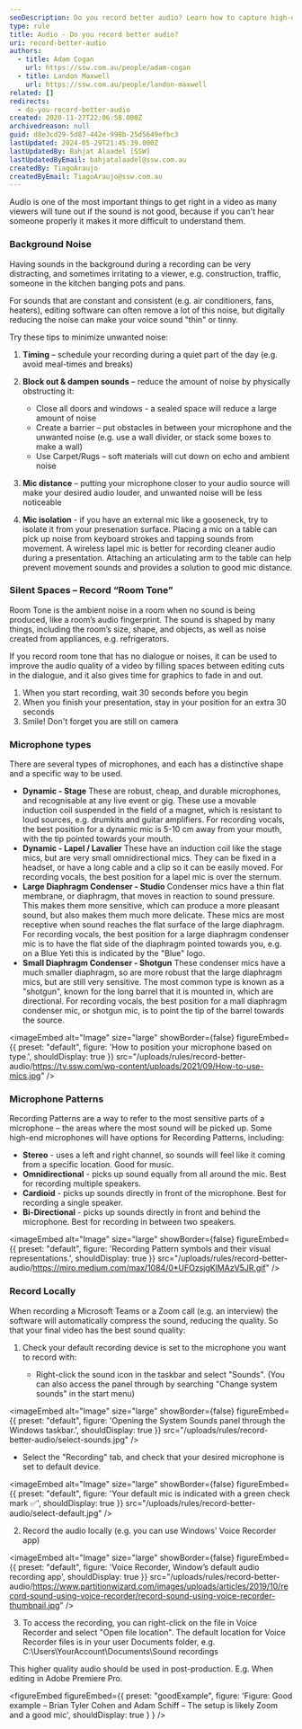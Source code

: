```yaml
---
seoDescription: Do you record better audio? Learn how to capture high-quality sound with our expert tips on microphone types, recording patterns, and silent spaces.
type: rule
title: Audio - Do you record better audio?
uri: record-better-audio
authors:
  - title: Adam Cogan
    url: https://ssw.com.au/people/adam-cogan
  - title: Landon Maxwell
    url: https://ssw.com.au/people/landon-maxwell
related: []
redirects:
  - do-you-record-better-audio
created: 2020-11-27T22:06:58.000Z
archivedreason: null
guid: d8e3cd29-5d87-442e-998b-25d5649efbc3
lastUpdated: 2024-05-29T21:45:39.000Z
lastUpdatedBy: Bahjat Alaadel [SSW]
lastUpdatedByEmail: bahjatalaadel@ssw.com.au
createdBy: TiagoAraujo
createdByEmail: TiagoAraujo@ssw.com.au
---
```


Audio is one of the most important things to get right in a video as many viewers will tune out if the sound is not good, because if you can't hear someone properly it makes it more difficult to understand them.
### Background Noise

Having sounds in the background during a recording can be very distracting, and sometimes irritating to a viewer, e.g. construction, traffic, someone in the kitchen banging pots and pans.

For sounds that are constant and consistent (e.g. air conditioners, fans, heaters), editing software can often remove a lot of this noise, but digitally reducing the noise can make your voice sound "thin" or tinny.

Try these tips to minimize unwanted noise:

1. **Timing** – schedule your recording during a quiet part of the day (e.g. avoid meal-times and breaks)
2. **Block out & dampen sounds** – reduce the amount of noise by physically obstructing it:

   - Close all doors and windows - a sealed space will reduce a large amount of noise
   - Create a barrier – put obstacles in between your microphone and the unwanted noise (e.g. use a wall divider, or stack some boxes to make a wall)
   - Use Carpet/Rugs – soft materials will cut down on echo and ambient noise

3. **Mic distance** – putting your microphone closer to your audio source will make your desired audio louder, and unwanted noise will be less noticeable
4. **Mic isolation** - if you have an external mic like a gooseneck, try to isolate it from your presenation surface. Placing a mic on a table can pick up noise from keyboard strokes and tapping sounds from movement. A wireless lapel mic is better for recording cleaner audio during a presentation. Attaching an articulating arm to the table can help prevent movement sounds and provides a solution to good mic distance.

### Silent Spaces – Record “Room Tone”

Room Tone is the ambient noise in a room when no sound is being produced, like a room’s audio fingerprint.
The sound is shaped by many things, including the room’s size, shape, and objects, as well as noise created from appliances, e.g. refrigerators.

If you record room tone that has no dialogue or noises, it can be used to improve the audio quality of a video by filling spaces between editing cuts in the dialogue, and it also gives time for graphics to fade in and out.

1. When you start recording, wait 30 seconds before you begin
2. When you finish your presentation, stay in your position for an extra 30 seconds
3. Smile! Don't forget you are still on camera

### Microphone types

There are several types of microphones, and each has a distinctive shape and a specific way to be used.

- **Dynamic - Stage**
  These are robust, cheap, and durable microphones, and recognisable at any live event or gig.
  These use a movable induction coil suspended in the field of a magnet, which is resistant to loud sources, e.g. drumkits and guitar amplifiers.
  For recording vocals, the best position for a dynamic mic is 5-10 cm away from your mouth, with the tip pointed towards your mouth.
- **Dynamic - Lapel / Lavalier**
  These have an induction coil like the stage mics, but are very small omnidirectional mics. They can be fixed in a headset, or have a long cable and a clip so it can be easily moved.
  For recording vocals, the best position for a lapel mic is over the sternum.
- **Large Diaphragm Condenser - Studio**
  Condenser mics have a thin flat membrane, or diaphragm, that moves in reaction to sound pressure. This makes them more sensitive, which can produce a more pleasant sound, but also makes them much more delicate.
  These mics are most receptive when sound reaches the flat surface of the large diaphragm.
  For recording vocals, the best position for a large diaphragm condenser mic is to have the flat side of the diaphragm pointed towards you, e.g. on a Blue Yeti this is indicated by the "Blue" logo.
- **Small Diaphragm Condenser - Shotgun**
  These condenser mics have a much smaller diaphragm, so are more robust that the large diaphragm mics, but are still very sensitive. The most common type is known as a "shotgun", known for the long barrel that it is mounted in, which are directional.
  For recording vocals, the best position for a mall diaphragm condenser mic, or shotgun mic, is to point the tip of the barrel towards the source.


<imageEmbed
  alt="Image"
  size="large"
  showBorder={false}
  figureEmbed={{
    preset: "default",
    figure: 'How to position your microphone based on type.',
    shouldDisplay: true
  }}
  src="/uploads/rules/record-better-audio/https://tv.ssw.com/wp-content/uploads/2021/09/How-to-use-mics.jpg"
/>

### Microphone Patterns

Recording Patterns are a way to refer to the most sensitive parts of a microphone – the areas where the most sound will be picked up.
Some high-end microphones will have options for Recording Patterns, including:

- **Stereo** - uses a left and right channel, so sounds will feel like it coming from a specific location. Good for music.
- **Omnidirectional** - picks up sound equally from all around the mic. Best for recording multiple speakers.
- **Cardioid** - picks up sounds directly in front of the microphone. Best for recording a single speaker.
- **Bi-Directional** - picks up sounds directly in front and behind the microphone. Best for recording in between two speakers.


<imageEmbed
  alt="Image"
  size="large"
  showBorder={false}
  figureEmbed={{
    preset: "default",
    figure: 'Recording Pattern symbols and their visual representations.',
    shouldDisplay: true
  }}
  src="/uploads/rules/record-better-audio/https://miro.medium.com/max/1084/0*UFOzsjgKlMAzV5JR.gif"
/>

### Record Locally

When recording a Microsoft Teams or a Zoom call (e.g. an interview) the software will automatically compress the sound, reducing the quality.
So that your final video has the best sound quality:

1. Check your default recording device is set to the microphone you want to record with:

   - Right-click the sound icon in the taskbar and select "Sounds". (You can also access the panel through by searching "Change system sounds" in the start menu)

   
<imageEmbed
  alt="Image"
  size="large"
  showBorder={false}
  figureEmbed={{
    preset: "default",
    figure: 'Opening the System Sounds panel through the Windows taskbar.',
    shouldDisplay: true
  }}
  src="/uploads/rules/record-better-audio/select-sounds.jpg"
/>

   - Select the "Recording" tab, and check that your desired microphone is set to default device.


<imageEmbed
  alt="Image"
  size="large"
  showBorder={false}
  figureEmbed={{
    preset: "default",
    figure: 'Your default mic is indicated with a green check mark ✅',
    shouldDisplay: true
  }}
  src="/uploads/rules/record-better-audio/select-default.jpg"
/>

2. Record the audio locally (e.g. you can use Windows' Voice Recorder app)


<imageEmbed
  alt="Image"
  size="large"
  showBorder={false}
  figureEmbed={{
    preset: "default",
    figure: 'Voice Recorder, Window’s default audio recording app',
    shouldDisplay: true
  }}
  src="/uploads/rules/record-better-audio/https://www.partitionwizard.com/images/uploads/articles/2019/10/record-sound-using-voice-recorder/record-sound-using-voice-recorder-thumbnail.jpg"
/>

3. To access the recording, you can right-click on the file in Voice Recorder and select "Open file location". The default location for Voice Recorder files is in your user Documents folder, e.g. C:\Users\YourAccount\Documents\Sound recordings

This higher quality audio should be used in post-production. E.g. When editing in Adobe Premiere Pro.

<youtubeEmbed url="https://www.youtube.com/embed/yfbKXqRAgOA" description="" />

<figureEmbed figureEmbed={{
  preset: "goodExample",
  figure: 'Figure: Good example – Brian Tyler Cohen and Adam Schiff – The setup is likely Zoom and a good mic',
  shouldDisplay: true
} } />
